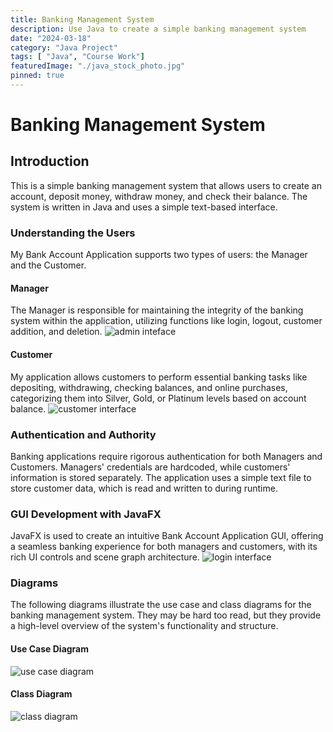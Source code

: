 ```yaml
---
title: Banking Management System
description: Use Java to create a simple banking management system
date: "2024-03-18"
category: "Java Project"
tags: [ "Java", "Course Work"]
featuredImage: "./java_stock_photo.jpg"
pinned: true
---
```


# Banking Management System

## Introduction

This is a simple banking management system that allows users to create an account, deposit money, withdraw money, and check their balance. The system is written in Java and uses a simple text-based interface.

### Understanding the Users
My Bank Account Application supports two types of users: the Manager and the Customer.
#### Manager
The Manager is responsible for maintaining the integrity of the banking system within the application, utilizing functions like login, logout, customer addition, and deletion.
![admin inteface](./admin_side.png)
#### Customer
My application allows customers to perform essential banking tasks like depositing, withdrawing, checking balances, and online purchases, categorizing them into Silver, Gold, or Platinum levels based on account balance.
![customer interface](./customer_side.png)
### Authentication and Authority
Banking applications require rigorous authentication for both Managers and Customers. Managers' credentials are hardcoded, while customers' information is stored separately. The application uses a simple text file to store customer data, which is read and written to during runtime.
### GUI Development with JavaFX
JavaFX is used to create an intuitive Bank Account Application GUI, offering a seamless banking experience for both managers and customers, with its rich UI controls and scene graph architecture.
![login interface](./login.png)

### Diagrams
The following diagrams illustrate the use case and class diagrams for the banking management system. They may be hard too read, but they provide a high-level overview of the system's functionality and structure.
#### Use Case Diagram
![use case diagram](./use_case_diagram.png)
#### Class Diagram
![class diagram](./class_diagram.png)
